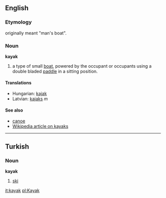 ==English==
===Etymology===
originally meant "man's boat".

===Noun===
'''kayak'''

#a type of small [[boat]], powered by the occupant or occupants using a double bladed [[paddle]] in a sitting position. 

====Translations====
*Hungarian: [[kajak]]
*Latvian: [[kajaks]] ''m''

====See also====
*[[canoe]]
*[[:w:kayak|Wikipedia article on kayaks]]

----

==Turkish==
===Noun===
'''kayak'''

# [[ski]]

[[it:kayak]]
[[pl:Kayak]]